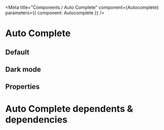 
<Meta title="Components / Auto Complete" component={Autocomplete} parameters={{ component: Autocomplete }} />

# Auto Complete

## Default
<Autocomplete
    inputIcon="filter"
    placeholder="Type to search for a fruit"
 />


## Dark mode

<AutocompleteDemo />

## Properties

<Props of={Autocomplete} />

# Auto Complete dependents & dependencies
<DependenciesTable titleDependencies='Dependencies' titleDependents='Dependents' of={Autocomplete} />
